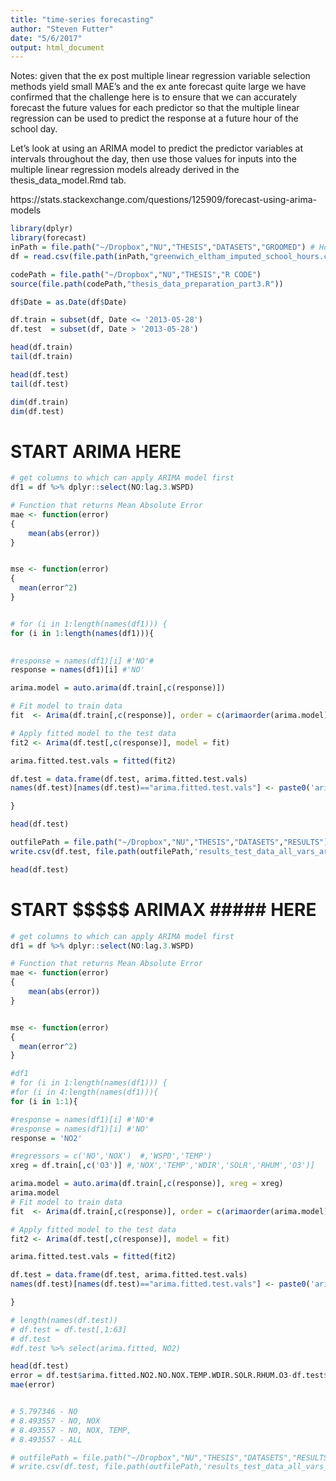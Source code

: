 ```yaml
---
title: "time-series forecasting"
author: "Steven Futter"
date: "5/6/2017"
output: html_document
---
```



Notes: 
given that the ex post multiple linear regression variable selection methods yield small MAE's and the ex ante forecast quite large we have confirmed that the challenge here is to ensure that we can accurately forecast the future values for each predictor so that the multiple linear regression can be used to predict the response at a future hour of the school day.

Let's look at using an ARIMA model to predict the predictor variables at intervals throughout the day, then use those values for inputs into the multiple linear regression models already derived in the thesis_data_model.Rmd tab. 


https://stats.stackexchange.com/questions/125909/forecast-using-arima-models

```r
library(dplyr)
library(forecast)
inPath = file.path("~/Dropbox","NU","THESIS","DATASETS","GROOMED") # Home path
df = read.csv(file.path(inPath,"greenwich_eltham_imputed_school_hours.csv"),na.strings=c("NA"," "))

codePath = file.path("~/Dropbox","NU","THESIS","R CODE")
source(file.path(codePath,"thesis_data_preparation_part3.R"))

df$Date = as.Date(df$Date)

df.train = subset(df, Date <= '2013-05-28')
df.test  = subset(df, Date > '2013-05-28')

head(df.train)
tail(df.train)

head(df.test)
tail(df.test)

dim(df.train)
dim(df.test)


```

# START ARIMA HERE
```r
# get columns to which can apply ARIMA model first
df1 = df %>% dplyr::select(NO:lag.3.WSPD)

# Function that returns Mean Absolute Error
mae <- function(error)
{
    mean(abs(error))
}


mse <- function(error)
{
  mean(error^2)
}


# for (i in 1:length(names(df1))) {
for (i in 1:length(names(df1))){

  
#response = names(df1)[i] #'NO'#
response = names(df1)[i] #'NO'

arima.model = auto.arima(df.train[,c(response)]) 

# Fit model to train data
fit  <- Arima(df.train[,c(response)], order = c(arimaorder(arima.model)[1],arimaorder(arima.model)[2],arimaorder(arima.model)[3])) 

# Apply fitted model to the test data
fit2 <- Arima(df.test[,c(response)], model = fit)        

arima.fitted.test.vals = fitted(fit2)

df.test = data.frame(df.test, arima.fitted.test.vals)
names(df.test)[names(df.test)=="arima.fitted.test.vals"] <- paste0('arima.fitted.',response)

}

head(df.test)

outfilePath = file.path("~/Dropbox","NU","THESIS","DATASETS","RESULTS")
write.csv(df.test, file.path(outfilePath,'results_test_data_all_vars_arima.csv'))

head(df.test)

```





# START $$$$$ ARIMAX    ##### HERE

```r
# get columns to which can apply ARIMA model first
df1 = df %>% dplyr::select(NO:lag.3.WSPD)

# Function that returns Mean Absolute Error
mae <- function(error)
{
    mean(abs(error))
}


mse <- function(error)
{
  mean(error^2)
}

#df1
# for (i in 1:length(names(df1))) {
#for (i in 4:length(names(df1))){
for (i in 1:1){

#response = names(df1)[i] #'NO'#
#response = names(df1)[i] #'NO'
response = 'NO2'

#regressors = c('NO','NOX')  #,'WSPD','TEMP')
xreg = df.train[,c('O3')] #,'NOX','TEMP','WDIR','SOLR','RHUM','O3')]   #,'NOX','WSPD'

arima.model = auto.arima(df.train[,c(response)], xreg = xreg)
arima.model
# Fit model to train data
fit  <- Arima(df.train[,c(response)], order = c(arimaorder(arima.model)[1],arimaorder(arima.model)[2],arimaorder(arima.model)[3]))

# Apply fitted model to the test data
fit2 <- Arima(df.test[,c(response)], model = fit)

arima.fitted.test.vals = fitted(fit2)

df.test = data.frame(df.test, arima.fitted.test.vals)
names(df.test)[names(df.test)=="arima.fitted.test.vals"] <- paste0('arima.fitted.',response,'.O3')

}

# length(names(df.test))
# df.test = df.test[,1:63]
# df.test
#df.test %>% select(arima.fitted, NO2)

head(df.test)
error = df.test$arima.fitted.NO2.NO.NOX.TEMP.WDIR.SOLR.RHUM.O3-df.test$NO2
mae(error)


# 5.797346 - NO
# 8.493557 - NO, NOX
# 8.493557 - NO, NOX, TEMP, 
# 8.493557 - ALL

# outfilePath = file.path("~/Dropbox","NU","THESIS","DATASETS","RESULTS")
# write.csv(df.test, file.path(outfilePath,'results_test_data_all_vars_arima.csv'))

```
